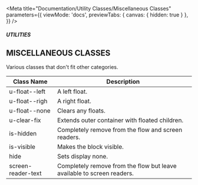 
<Meta
    title="Documentation/Utility Classes/Miscellaneous Classes"
    parameters={{
        viewMode: 'docs',
        previewTabs: {
            canvas: { hidden: true }
        },
    }}
/>

##### UTILITIES
## MISCELLANEOUS CLASSES

Various classes that don't fit other categories.

<table>
    <thead>
    <tr>
        <th>Class Name</th>
        <th>Description</th>
    </tr>
    </thead>
    <tbody>
    <tr>
        <td>u-float--left</td>
        <td>A left float.</td>
    </tr>
    <tr>
        <td>u-float--righ</td>
        <td>A right float.</td>
    </tr>
    <tr>
        <td>u-float--none</td>
        <td>Clears any floats.</td>
    </tr>
    <tr>
        <td>u-clear-fix</td>
        <td>Extends outer container with floated children.</td>
    </tr>
    <tr>
        <td>is-hidden</td>
        <td>Completely remove from the flow and screen readers.</td>
    </tr>
    <tr>
        <td>is-visible</td>
        <td>Makes the block visible.</td>
    </tr>
    <tr>
        <td>hide</td>
        <td>Sets display none.</td>
    </tr>
    <tr>
        <td>screen-reader-text</td>
        <td>Completely remove from the flow but leave available to screen readers.</td>
    </tr>
    </tbody>
</table>

